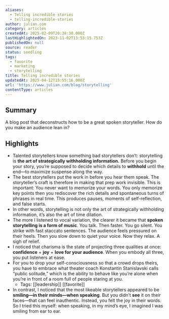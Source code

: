 ```yaml
---
aliases:
  - Telling incredible stories
  - telling-incredible-stories
author: julian.com
category: articles
createdAt: 2025-02-09T20:38:30.000Z
lastHighlightedOn: 2023-11-02T13:53:15.753Z
publishedOn: null
source: reader
status: seedling
tags:
  - favorite
  - marketing
  - storytelling
title: Telling incredible stories
updatedAt: 2025-04-12T15:55:16.000Z
url: 'https://www.julian.com/blog/storytelling'
contentType: articles
---
```

## Summary

A blog post that deconstructs how to be a great spoken storyteller. How do you make an audience lean in?

## Highlights

- Talented storytellers know something bad storytellers don’t: storytelling is **the art of strategically withholding information.** Before you begin your story, you’re supposed to decide which details to **withhold** until the end—to maximize suspense along the way.
- The best storytellers put the work in before you hear them speak.
  The storyteller’s craft is therefore in making that prep work invisible. This is important: You never want to memorize your words. You only memorize key points then you rediscover the rich details and spontaneous turns of phrases in real time. This produces pauses, moments of self-reflection, and false starts.
- In other words, storytelling is not only the art of strategically withholding information, it’s also the art of time dilation.
- The more I listened to vocal variation, the clearer it became that **spoken storytelling is a form of music**. You talk. Then faster. You go silent. You strike with fast staccato sentences. The audience feels pressured on their heels. Then you slow down to quiet your voice. Now they relax. A sigh of relief.
- I noticed that charisma is the state of projecting three qualities at once: **confidence** + **joy** + **love for your audience**. When you embody all three, you put listeners at ease.
- For you to drop your self-consciousness so that a crowd drops theirs, you have to embrace what theater coach Konstantin Stanislavski calls “public solitude,” which is the ability to behave like you’re alone when you’re in front of a room full of people staring at you.
    - Tags: [[leadership]] [[favorite]]
- In contrast, I noticed that the most likeable storytellers appeared to be **smiling—in their minds—when speaking**. But you didn’t **see** it on their faces—that can feel inauthentic. Instead, you felt the joy in their words.
  So I tried this myself: when speaking, in my mind’s eye, I imagined I was smiling from ear to ear.
